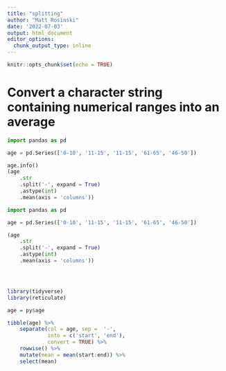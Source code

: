 ---
title: "splitting"
author: "Matt Rosinski"
date: '2022-07-03'
output: html_document
editor_options: 
  chunk_output_type: inline
---

```{r setup, include=FALSE}
knitr::opts_chunk$set(echo = TRUE)
```

# Convert a character string containing numerical ranges into an average
```{python}
import pandas as pd

age = pd.Series(['0-10', '11-15', '11-15', '61-65', '46-50'])

age.info()
(age
    .str
    .split('-', expand = True)
    .astype(int)
    .mean(axis = 'columns'))

```
```{python}
import pandas as pd

age = pd.Series(['0-10', '11-15', '11-15', '61-65', '46-50'])

(age
    .str
    .split('-', expand = True)
    .astype(int)
    .mean(axis = 'columns'))





```


```{r}
library(tidyverse)
library(reticulate)

age = py$age 

tibble(age) %>%
    separate(col = age, sep =  '-', 
             into = c('start', 'end'), 
             convert = TRUE) %>%
    rowwise() %>%
    mutate(mean = mean(start:end)) %>% 
    select(mean)

```

```{r}

```

